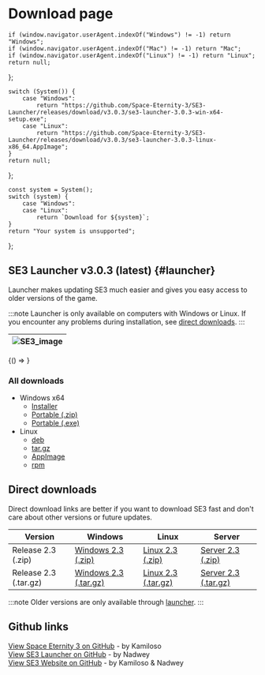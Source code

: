 
# Download page

    if (window.navigator.userAgent.indexOf("Windows") != -1) return "Windows";
    if (window.navigator.userAgent.indexOf("Mac") != -1) return "Mac";
    if (window.navigator.userAgent.indexOf("Linux") != -1) return "Linux";
    return null;
};

    switch (System()) {
        case "Windows":
            return "https://github.com/Space-Eternity-3/SE3-Launcher/releases/download/v3.0.3/se3-launcher-3.0.3-win-x64-setup.exe";
        case "Linux":
            return "https://github.com/Space-Eternity-3/SE3-Launcher/releases/download/v3.0.3/se3-launcher-3.0.3-linux-x86_64.AppImage";
    }
    return null;
};

    const system = System();
    switch (system) {
        case "Windows":
        case "Linux":
            return `Download for ${system}`;
    }
    return "Your system is unsupported";
};

## SE3 Launcher v3.0.3 (latest) {#launcher}

Launcher makes updating SE3 much easier and gives you easy access to older versions of the game.

:::note
Launcher is only available on computers with Windows or Linux. If you encounter any problems during
installation, see [direct downloads](#direct-downloads).
:::

| ![SE3_image](../../static/img/pages/launcher.png) |
| --- |

<BrowserOnly>{() => <DownloadButton text={GetMessage()} url={DownloadLink()} />}</BrowserOnly>

<h3> All downloads </h3>

-   Windows x64
    -   [Installer](https://github.com/Space-Eternity-3/SE3-Launcher/releases/download/v3.0.3/se3-launcher-3.0.3-win-x64-portable.exe)
    -   [Portable (.zip)](https://github.com/Space-Eternity-3/SE3-Launcher/releases/download/v3.0.3/se3-launcher-3.0.3-win-x64-portable.zip)
    -   [Portable (.exe)](https://github.com/Space-Eternity-3/SE3-Launcher/releases/download/v3.0.3/se3-launcher-3.0.3-win-x64-portable.exe)
-   Linux
    -   [deb](https://github.com/Space-Eternity-3/SE3-Launcher/releases/download/v3.0.3/se3-launcher-3.0.3-linux-amd64.deb)
    -   [tar.gz](https://github.com/Space-Eternity-3/SE3-Launcher/releases/download/v3.0.3/se3-launcher-3.0.3-linux-x64.tar.gz)
    -   [AppImage](https://github.com/Space-Eternity-3/SE3-Launcher/releases/download/v3.0.3/se3-launcher-3.0.3-linux-x86_64.AppImage)
    -   [rpm](https://github.com/Space-Eternity-3/SE3-Launcher/releases/download/v3.0.3/se3-launcher-3.0.3-linux-x86_64.rpm)

## Direct downloads

Direct download links are better if you want to download SE3 fast and don't care about other versions or future updates.

| Version | Windows | Linux | Server |
| --- | --- | --- | --- |
| Release 2.3 (.zip) | <a href="">Windows 2.3 (.zip)</a> | <a href="">Linux 2.3 (.zip)</a> | <a href="https://github.com/Space-Eternity-3/SE3-Server/archive/refs/heads/Release-2.3.zip">Server 2.3 (.zip)</a> |
| Release 2.3 (.tar.gz) | <a href="">Windows 2.3 (.tar.gz)</a> | <a href="">Linux 2.3 (.tar.gz)</a> |<a href="https://github.com/Space-Eternity-3/SE3-Server/archive/refs/heads/Release-2.3.tar.gz">Server 2.3 (.tar.gz)</a> |

:::note
Older versions are only available through [launcher](#launcher).
:::

## Github links

[View Space Eternity 3 on GitHub](https://github.com/Space-Eternity-3/Space-Eternity-3) - by Kamiloso  
[View SE3 Launcher on GitHub](https://github.com/Space-Eternity-3/SE3-Launcher) - by Nadwey  
[View SE3 Website on GitHub](https://github.com/Space-Eternity-3/SE3-Website) - by Kamiloso & Nadwey  
